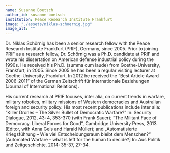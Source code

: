 ```yaml
---
name: Susanne Boetsch
author_id: susanne-boetsch
institution: Peace Research Institute Frankfurt
image: "./assets/niklas-schoernig.jpg"
image_alt: ""
---
```


Dr. Niklas Schörnig has been a senior research fellow with the Peace Research Institute Frankfurt (PRIF), Germany, since 2005. Prior to joining PRIF as a research fellow, Dr. Schörnig was a Ph.D. candidate at PRIF and wrote his dissertation on American defense industrial policy during the 1990s. He received his Ph.D. (summa cum laude) from Goethe-University, Frankfurt, in 2005. Since 2005 he has been a regular visiting lecturer at Goethe-University, Frankfurt. In 2012 he received the “Best Article Award 2006-2011” of the German Zeitschrift für Internationale Beziehungen (Journal of International Relations).

His current research at PRIF focuses, inter alia, on current trends in warfare, military robotics, military missions of Western democracies and Australian foreign and security policy. His most recent publications include inter alia: “Killer Drones – The Silver Bullet of Democratic Warfare?” In: Security Dialogue, 2012, 43: 4, 353-370 (with Frank Sauer); “The Militant Face of Democracy. Liberal Forces for Good“, Cambridge University Press, 2013 (Editor, with Anna Geis and Harald Müller); and „Automatisierte Kriegsführung – Wie viel Entscheidungsraum bleibt dem Menschen?“ [Automated Warfare – what is left for the human to decide?] In: Aus Politik und Zeitgeschichte, 2014: 35-37, 27-34.
